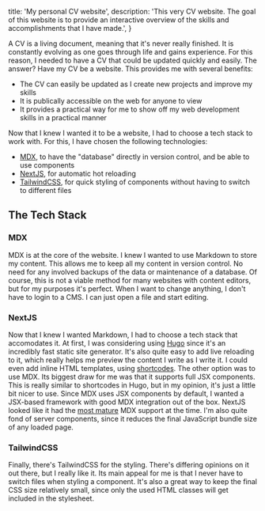   title: 'My personal CV website',
  description:
    'This very CV website. The goal of this website is to provide an interactive overview of the skills and accomplishments that I have made.',
}

A CV is a living document, meaning that it's never really finished.
It is constantly evolving as one goes through life and gains experience.
For this reason, I needed to have a CV that could be updated quickly and easily.
The answer? Have my CV be a website. This provides me with several benefits:

- The CV can easily be updated as I create new projects and improve my skills
- It is publically accessible on the web for anyone to view
- It provides a practical way for me to show off my web development skills in a practical manner

Now that I knew I wanted it to be a website, I had to choose a tech stack to work with.
For this, I have chosen the following technologies:

- [MDX](https://mdxjs.com/), to have the "database" directly in version control, and be able to use components
- [NextJS](https://nextjs.org/), for automatic hot reloading
- [TailwindCSS](https://tailwindcss.com/), for quick styling of components without having to switch to different files

## The Tech Stack

### MDX

MDX is at the core of the website. I knew I wanted to use Markdown to store my content.
This allows me to keep all my content in version control.
No need for any involved backups of the data or maintenance of a database.
Of course, this is not a viable method for many websites with content editors, but for my purposes it's perfect.
When I want to change anything, I don't have to login to a CMS. I can just open a file and start editing.

### NextJS

Now that I knew I wanted Markdown, I had to choose a tech stack that accomodates it.
At first, I was considering using [Hugo](https://gohugo.io/) since it's an incredibly fast static site generator.
It's also quite easy to add live reloading to it, which really helps me preview the content I write as I write it.
I could even add inline HTML templates, using [shortcodes](https://gohugo.io/content-management/shortcodes/).
The other option was to use MDX.
Its biggest draw for me was that it supports full JSX components.
This is really similar to shortcodes in Hugo, but in my opinion, it's just a little bit nicer to use.
Since MDX uses JSX components by default, I wanted a JSX-based framework with good MDX integration out of the box.
NextJS looked like it had the [most mature](https://nextjs.org/docs/app/building-your-application/configuring/mdx) MDX support at the time.
I'm also quite fond of server components, since it reduces the final JavaScript bundle size of any loaded page.

### TailwindCSS

Finally, there's TailwindCSS for the styling.
There's differing opinions on it out there, but I really like it.
Its main appeal for me is that I never have to switch files when styling a component.
It's also a great way to keep the final CSS size relatively small,
since only the used HTML classes will get included in the stylesheet.
